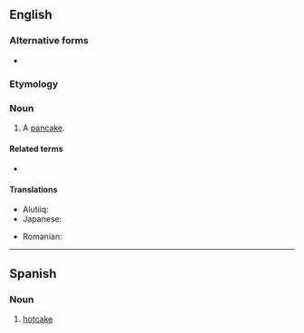 ==English==

===Alternative forms===
* {{alter|en|hot cake}}

===Etymology===
{{compound|en|hot|cake}}

===Noun===
{{en-noun}}

# A [[pancake]].
#: {{ux|en|For breakfast he ordered a stack of '''hotcakes''' with butter and syrup.}}

====Related terms====
* {{l|en|sell like hot cakes}}

====Translations====
{{trans-top|pancake}}
* Alutiiq: {{t|ems|haatkiik}}
* Japanese: {{t+|ja|ホットケーキ|tr=hottokēki|sc=Jpan}}
{{trans-mid}}
* Romanian: {{t+|ro|clătită|f}}
{{trans-bottom}}

----

==Spanish==

===Noun===
{{es-noun|m}}

# [[#English|hotcake]]
